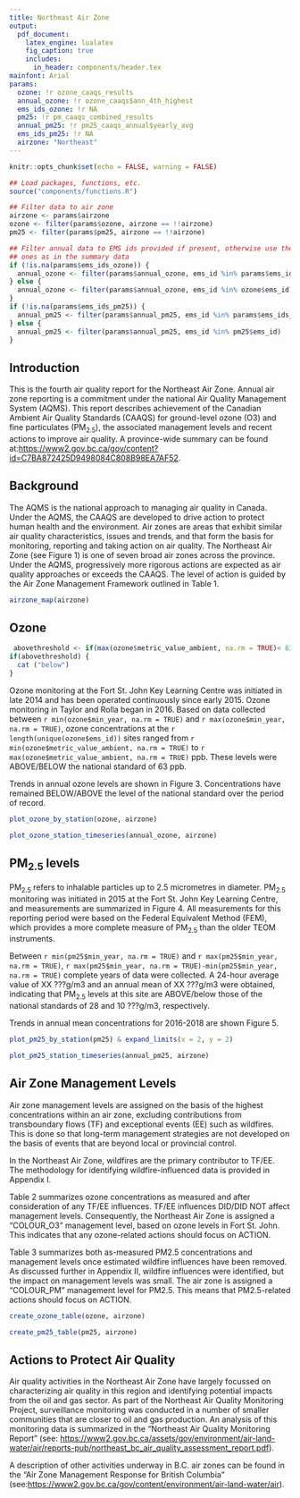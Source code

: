 ```yaml
---
title: Northeast Air Zone
output: 
  pdf_document:
    latex_engine: lualatex
    fig_caption: true
    includes:
      in_header: components/header.tex
mainfont: Arial
params:
  ozone: !r ozone_caaqs_results
  annual_ozone: !r ozone_caaqs$ann_4th_highest
  ems_ids_ozone: !r NA
  pm25: !r pm_caaqs_combined_results
  annual_pm25: !r pm25_caaqs_annual$yearly_avg
  ems_ids_pm25: !r NA
  airzone: "Northeast"
---
```


<!-- Load functions, filter data to airzone -->

```r
knitr::opts_chunk$set(echo = FALSE, warning = FALSE)

## Load packages, functions, etc.
source("components/functions.R")

## Filter data to air zone
airzone <- params$airzone
ozone <- filter(params$ozone, airzone == !!airzone)
pm25 <- filter(params$pm25, airzone == !!airzone)

## Filter annual data to EMS ids provided if present, otherwise use the same
## ones as in the summary data
if (!is.na(params$ems_ids_ozone)) {
  annual_ozone <- filter(params$annual_ozone, ems_id %in% params$ems_ids_ozone)
} else {
  annual_ozone <- filter(params$annual_ozone, ems_id %in% ozone$ems_id)
}
if (!is.na(params$ems_ids_pm25)) {
  annual_pm25 <- filter(params$annual_pm25, ems_id %in% params$ems_ids_pm25)
} else {
  annual_pm25 <- filter(params$annual_pm25, ems_id %in% pm25$ems_id)
}
```

## Introduction

This is the fourth air quality report for the Northeast Air Zone. Annual air zone reporting is a commitment under the national Air Quality Management System (AQMS). This report describes achievement of the Canadian Ambient Air Quality Standards (CAAQS) for ground-level ozone (O3) and fine particulates (PM~2.5~), the associated management levels and recent actions to improve air quality. A province-wide summary can be found at:<https://www2.gov.bc.ca/gov/content?id=C7BA872425D9498084C808B98EA7AF52>.


## Background

The AQMS is the national approach to managing air quality in Canada. Under the AQMS, the CAAQS are developed to drive action to protect human health and the environment. Air zones are areas that exhibit similar air quality characteristics, issues and trends, and that form the basis for monitoring, reporting and taking action on air quality. The Northeast Air Zone (see Figure 1) is one of seven broad air zones across the province. Under the AQMS, progressively more rigorous actions are expected as air quality approaches or exceeds the CAAQS. The level of action is guided by the Air Zone Management Framework outlined in Table 1. 

<!-- Airzone map-->

```r
airzone_map(airzone)
```

## Ozone

```r
 abovethreshold <- if(max(ozone$metric_value_ambient, na.rm = TRUE)< 63) {TRUE}
if(abovethreshold) {
  cat ("below") 
} 

```


Ozone monitoring at the Fort St. John Key Learning Centre was initiated in late 2014 and has been operated continuously since early 2015. Ozone monitoring in Taylor and Rolla began in 2016. Based on data collected between `r min(ozone$min_year, na.rm = TRUE)` and `r max(ozone$min_year, na.rm = TRUE)`, ozone concentrations at the `r length(unique(ozone$ems_id))` sites ranged from 
`r min(ozone$metric_value_ambient, na.rm = TRUE)` to `r max(ozone$metric_value_ambient, na.rm = TRUE)` ppb. These levels were ABOVE/BELOW the national standard of 63 ppb. 

Trends in annual ozone levels are shown in Figure 3. Concentrations have remained BELOW/ABOVE the level of the national standard over the period of record. 

<!-- Ozone by station -->

```r
plot_ozone_by_station(ozone, airzone)
```

<!-- Annual trends in ozone concentrations -->

```r
plot_ozone_station_timeseries(annual_ozone, airzone)
```

## PM$_{2.5}$ levels

PM~2.5~ refers to inhalable particles up to 2.5 micrometres in diameter. PM~2.5~ monitoring was initiated in 2015 at the Fort St. John Key Learning Centre, and measurements are summarized in Figure 4. All measurements for this reporting period were based on the Federal Equivalent Method (FEM), which provides a more complete measure of PM~2.5~ than the older TEOM instruments. 


Between `r min(pm25$min_year, na.rm = TRUE)` and `r max(pm25$min_year, na.rm = TRUE)`, `r max(pm25$min_year, na.rm = TRUE)-min(pm25$min_year, na.rm = TRUE)` complete years of data were collected.  A 24-hour average value of XX ???g/m3 and an annual mean of XX ???g/m3 were obtained,  indicating that PM~2.5~ levels at this site are ABOVE/below those of the national standards of 28 and 10 ???g/m3, respectively. 

Trends in annual mean concentrations for 2016-2018 are shown Figure 5. 

<!-- PM2.5 by station -->

```r
plot_pm25_by_station(pm25) & expand_limits(x = 2, y = 2)
```

<!-- PM Annual trends in PM 2.5 -->

```r
plot_pm25_station_timeseries(annual_pm25, airzone)
```

## Air Zone Management Levels

Air zone management levels are assigned on the basis of the highest concentrations within an air zone, excluding contributions from transboundary flows (TF) and exceptional events (EE) such as wildfires. This is done so that long-term management strategies are not developed on the basis of events that are beyond local or provincial control. 

In the Northeast Air Zone, wildfires are the primary contributor to TF/EE. The methodology for identifying wildfire-influenced data is provided in Appendix I. 

Table 2 summarizes ozone concentrations as measured and after consideration of any TF/EE influences. TF/EE influences DID/DID NOT affect management levels. Consequently, the Northeast Air Zone is assigned a "COLOUR_O3" management level, based on ozone levels in Fort St. John. This indicates that any ozone-related actions should focus on ACTION.

Table 3 summarizes both as-measured PM2.5 concentrations and management levels once estimated wildfire influences have been removed. As discussed further in Appendix II, wildfire influences were identified, but the impact on management levels was small. The air zone is assigned a "COLOUR_PM" management level for PM2.5. This means that PM2.5-related actions should focus on ACTION.

<!-- Summary of ozone concentrations as measured and air zone management levels -->

```r
create_ozone_table(ozone, airzone)
```

<!-- Summary of PM2.5 concentrations as measured and air zone management levels -->

```r
create_pm25_table(pm25, airzone)
```

## Actions to Protect Air Quality


Air quality activities in the Northeast Air Zone have largely focussed on characterizing air quality in this region and identifying potential impacts from the oil and gas sector. As part of the Northeast Air Quality Monitoring Project, surveillance monitoring was conducted in a number of smaller communities that are closer to oil and gas production. An analysis of this monitoring data is summarized in the "Northeast Air Quality Monitoring Report" (see: <https://www2.gov.bc.ca/assets/gov/environment/air-land-water/air/reports-pub/northeast_bc_air_quality_assessment_report.pdf>). 

A description of other activities underway in B.C. air zones can be found in the "Air Zone Management Response for British Columbia" (see:<https://www2.gov.bc.ca/gov/content/environment/air-land-water/air>). 

